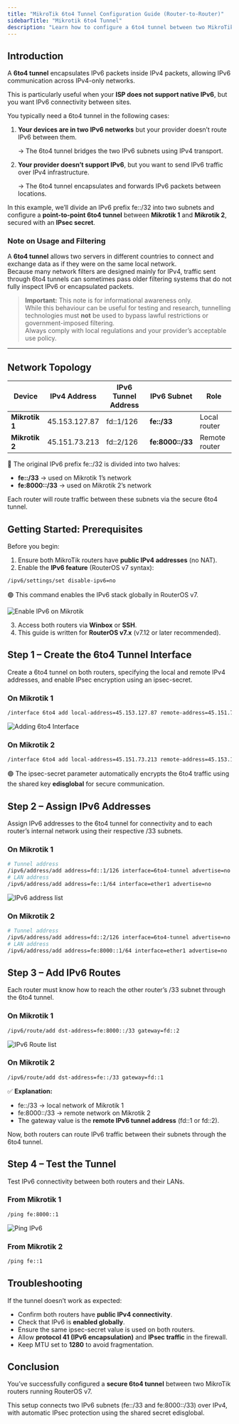 ```yaml
---
title: "MikroTik 6to4 Tunnel Configuration Guide (Router-to-Router)"
sidebarTitle: "Mikrotik 6to4 Tunnel"
description: "Learn how to configure a 6to4 tunnel between two MikroTik routers to enable IPv6 connectivity over IPv4 with IPsec encryption."
---
```


## **Introduction**

A **6to4 tunnel** encapsulates IPv6 packets inside IPv4 packets, allowing IPv6 communication across IPv4-only networks.

This is particularly useful when your **ISP does not support native IPv6**, but you want IPv6 connectivity between sites.

You typically need a 6to4 tunnel in the following cases:

1. **Your devices are in two IPv6 networks** but your provider doesn’t route IPv6 between them.

   → The 6to4 tunnel bridges the two IPv6 subnets using IPv4 transport.
2. **Your provider doesn’t support IPv6**, but you want to send IPv6 traffic over IPv4 infrastructure.

   → The 6to4 tunnel encapsulates and forwards IPv6 packets between locations.

In this example, we’ll divide an IPv6 prefix fe::/32 into two subnets and configure a **point-to-point 6to4 tunnel** between **Mikrotik 1** and **Mikrotik 2**, secured with an **IPsec secret**.

### **Note on Usage and Filtering**

A **6to4 tunnel** allows two servers in different countries to connect and exchange data as if they were on the same local network.  
Because many network filters are designed mainly for IPv4, traffic sent through 6to4 tunnels can sometimes pass older filtering systems that do not fully inspect IPv6 or encapsulated packets.

> **Important:** This note is for informational awareness only.  
> While this behaviour can be useful for testing and research, tunnelling technologies must **not** be used to bypass lawful restrictions or government-imposed filtering.  
> Always comply with local regulations and your provider’s acceptable use policy.

---

## **Network Topology**

| Device         | IPv4 Address  | IPv6 Tunnel Address | IPv6 Subnet      | Role          |
| -------------- | ------------- | ------------------- | ---------------- | ------------- |
| **Mikrotik 1** | 45.153.127.87 | fd::1/126           | **fe::/33**      | Local router  |
| **Mikrotik 2** | 45.151.73.213 | fd::2/126           | **fe:8000::/33** | Remote router |

📘 The original IPv6 prefix fe::/32 is divided into two halves:

- **fe::/33** → used on Mikrotik 1’s network
- **fe:8000::/33** → used on Mikrotik 2’s network

Each router will route traffic between these subnets via the secure 6to4 tunnel.

## **Getting Started: Prerequisites**

Before you begin:

1. Ensure both MikroTik routers have **public IPv4 addresses** (no NAT).
2. Enable the **IPv6 feature** (RouterOS v7 syntax):

```bash
/ipv6/settings/set disable-ipv6=no
```

🟢 This command enables the IPv6 stack globally in RouterOS v7.

![Enable IPv6 on Mikrotik](/assets/enable-ipv6.png)

3. Access both routers via **Winbox** or **SSH**.
4. This guide is written for **RouterOS v7.x** (v7.12 or later recommended).

## **Step 1 – Create the 6to4 Tunnel Interface**

Create a 6to4 tunnel on both routers, specifying the local and remote IPv4 addresses, and enable IPsec encryption using an ipsec-secret.

### **On Mikrotik 1**

```bash
/interface 6to4 add local-address=45.153.127.87 remote-address=45.151.73.213 mtu=1280 name=6to4-tunnel ipsec-secret=edisglobal
```

![Adding 6to4 Interface](/assets/add-interface-6to4.png)

### **On Mikrotik 2**

```bash
/interface 6to4 add local-address=45.151.73.213 remote-address=45.153.127.87 mtu=1280 name=6to4-tunnel ipsec-secret=edisglobal
```

🟢 The ipsec-secret parameter automatically encrypts the 6to4 traffic using the shared key **edisglobal** for secure communication.

## **Step 2 – Assign IPv6 Addresses**

Assign IPv6 addresses to the 6to4 tunnel for connectivity and to each router’s internal network using their respective /33 subnets.

### **On Mikrotik 1**

```bash
# Tunnel address
/ipv6/address/add address=fd::1/126 interface=6to4-tunnel advertise=no
# LAN address
/ipv6/address/add address=fe::1/64 interface=ether1 advertise=no
```

![IPv6 address list](/assets/IPv6-address-list.png)

### **On Mikrotik 2**

```bash
# Tunnel address
/ipv6/address/add address=fd::2/126 interface=6to4-tunnel advertise=no
# LAN address
/ipv6/address/add address=fe:8000::1/64 interface=ether1 advertise=no
```

## **Step 3 – Add IPv6 Routes**

Each router must know how to reach the other router’s /33 subnet through the 6to4 tunnel.

### **On Mikrotik 1**

```bash
/ipv6/route/add dst-address=fe:8000::/33 gateway=fd::2
```

![IPv6 Route list](/assets/IPv6-route-list.png)

### **On Mikrotik 2**

```bash
/ipv6/route/add dst-address=fe::/33 gateway=fd::1
```

✅ **Explanation:**

- fe::/33 → local network of Mikrotik 1
- fe:8000::/33 → remote network on Mikrotik 2
- The gateway value is the **remote IPv6 tunnel address** (fd::1 or fd::2).

Now, both routers can route IPv6 traffic between their subnets through the 6to4 tunnel.

## **Step 4 – Test the Tunnel**

Test IPv6 connectivity between both routers and their LANs.

### **From Mikrotik 1**

```bash
/ping fe:8000::1
```

![Ping IPv6](/assets/Ping-IPv6-address.png)

### **From Mikrotik 2**

```bash
/ping fe::1
```

## **Troubleshooting**

If the tunnel doesn’t work as expected:

- Confirm both routers have **public IPv4 connectivity**.
- Check that IPv6 is **enabled globally**.
- Ensure the same ipsec-secret value is used on both routers.
- Allow **protocol 41 (IPv6 encapsulation)** and **IPsec traffic** in the firewall.
- Keep MTU set to **1280** to avoid fragmentation.

## **Conclusion**

You’ve successfully configured a **secure 6to4 tunnel** between two MikroTik routers running RouterOS v7.

This setup connects two IPv6 subnets (fe::/33 and fe:8000::/33) over IPv4, with automatic IPsec protection using the shared secret edisglobal.